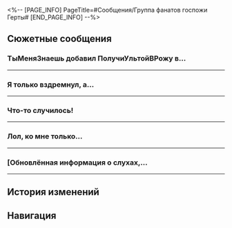 <%-- [PAGE_INFO]
PageTitle=#Сообщения/Группа фанатов госпожи Герты#
[END_PAGE_INFO] --%>
{{Сообщение Инфобокс
|id          = 15
|Изображение = НИП Группа фанатов госпожи Герты Иконка.png
|Тип         = Группа
|Персонажи   = [[Билл Вратов]]; [[Губитель людей]]; [[Зелёный орешек мальва]]; [[Космические_полёты_без_лицензии]]; [[Кудри_форева]]; [[М-робот]]; [[Панорамная система «Герты»]]; [[Первопроходец]]; [[Приватный чат знакомств]]; [[Пурпурная Ширли]]; [[Ричард Затычкин]]; [[Рыжий пятнистый голубь]]; [[ТыМеняЗнаешь]]
|Фракция     = Космическая станция «Герта»
}}

==Сюжетные сообщения==
===ТыМеняЗнаешь добавил ПолучиУльтойВРожу в...===
{{Сообщения
|условие_получения = 
|текст =
:{{Диалог|Предупреждение}} ТыМеняЗнаешь добавил ПолучиУльтойВРожу в групповой чат и поделился последними 10 сообщениями
:'''ТыМеняЗнаешь:''' Я давно думал, что с ней что-то не так.
:'''М-робот:''' Объясни.
:'''Билл Вратов:''' Объясни.
:'''Космические_полёты_без_лицензии:''' Ну подумайте. Такая большая космическая станция, какую выгоду можно извлечь?
:'''М-робот:''' Лучше с этим не шутить. Она ведь ученица госпожи Герты.
:'''Космические_полёты_без_лицензии:''' Ну и что? Теперь её обсуждать нельзя?
:'''Ричард Затычкин:''' Она...
:'''Ричард Затычкин:''' У неё много скелетов в шкафу.
:'''М-робот:''' Объясни.
:'''Ричард Затычкин:''' Мне сейчас неудобно.
:'''Билл Вратов:''' Ну да, конечно!!
:{Выбор} Что это за чат?
::'''(Первопроходец):''' Что это за чат?
::'''Билл Вратов:''' @ПолучиУльтойВРожу так ты на название посмотри.
:{Выбор} Вы о ком?
::'''(Первопроходец):''' Вы о ком?
::'''Ричард Затычкин:''' Ты хоть правила знаешь, новичок?
::'''М-робот:''' Аста
::'''Космические_полёты_без_лицензии:''' Эта девчонка, Аста...
:{Выбор} Можешь кратко рассказать?
::'''(Первопроходец):''' Можешь кратко рассказать?
::'''Билл Вратов:''' Сами догадайтесь.
:'''М-робот:''' Хватит уже, @Ричард Затычкин рассказывай.
:'''Ричард Затычкин:''' Да не, забейте.
:'''ТыМеняЗнаешь:''' Прекращай. Это анонимный чат, а ты всё равно рассказывать боишься?
:'''Ричард Затычкин:''' Как будто вы сами не знаете...
:'''Билл Вратов:''' Говори уже!
:'''Ричард Затычкин:''' Ну, это та история с растратой...
:'''Ричард Затычкин:''' Видели груды посылок в Приёмном зале? Все они адресованы нашему ведущему исследователю!
:'''Космические_полёты_без_лицензии:''' Офигеть! Бюджет и так ограничен, а если она ещё и так его тратит...
:'''Билл Вратов:''' Давайте осторожнее с обвинениями.
:'''М-робот:''' Это просто слова. Где доказательства?
:'''Ричард Затычкин:''' Доказательства? А ты груды посылок в Приёмном зале не видел? Они все адресованы нашему ведущему исследователю!
:{Выбор} Какие посылки?
::'''(Первопроходец):''' Что в посылках?
::'''Ричард Затычкин:''' Я только мельком взглянул, они все очень дорогие.
:{Выбор} Она всё купила на своё имя?
::'''(Первопроходец):''' Она всё купила на своё имя?
::'''Ричард Затычкин:''' Ну да, конечно. Если она заказала их на космическую станцию, то обязана задекларировать. Думаешь, она настолько глупая?
:'''М-робот:''' Может, она сама за них заплатила?
:'''Ричард Затычкин:''' Кто ещё может позволить себе такое, кроме госпожи Герты?
:'''Ричард Затычкин:''' Я видел, как Арлан из Отдела безопасности вёл себя подозрительно. Если бы не это, я бы и не догадался.
:'''М-робот:''' Хм, раз уж ты заговорил об этом... Я видел, как Арлан довольно нервно получал посылки.
:'''Ричард Затычкин:''' Я же говорю.
:'''Космические_полёты_без_лицензии:''' Теперь всё сходится.
:'''Билл Вратов:''' Теперь всё сходится.
:{Выбор} Аста набивает карманы?
::'''(Первопроходец):''' Думаете, Аста и Арлан сговорились, чтобы набить карманы?
::'''Билл Вратов:''' Не знаю, это @Ричард Затычкин сказал, не я.
:{Выбор} Предположение без веских доказательств.
::'''(Первопроходец):''' Это просто предположения, никаких веских доказательств...
::'''Ричард Затычкин:''' Верь во что хочешь.
::'''Космические_полёты_без_лицензии:''' Лол, да ни для кого не секрет, что Арлан закадычный дружок этой девчонки. Да она сама его притащила.
:{Выбор} Это довольно серьёзное заявление.
::'''(Первопроходец):''' Это довольно серьёзное заявление... Вы уверены, что стоит так открыто о нём говорить?
::'''М-робот:''' Настоящим я заявляю, что не имею никакого отношения к вышеупомянутой информации!
::'''Билл Вратов:''' Настоящим я заявляю, что не имею никакого отношения к вышеупомянутой информации!
::'''М-робот:''' Я добровольно подчиняюсь любым распоряжениям и приказам госпожи Герты!
:'''ТыМеняЗнаешь:''' Ну вот... Я весь день ждал каких-нибудь интересных сплетен. И это всё?
:'''М-робот:''' Ага. И доказательств всё ещё нет.
:'''Космические_полёты_без_лицензии:''' @М-робот ты ж сам сказал, что Арлан вёл себя подозрительно.
:'''М-робот:''' И больше ничего не говорил.
:'''Ричард Затычкин:''' Вообще-то я тайно ищу источник её огромных активов, но пока не время раскрывать все карты.
:'''Ричард Затычкин:''' Подождите пару дней, и на станции произойдёт огромный слив инфы!
:'''ТыМеняЗнаешь:''' Лучше бы тебе накопать что-нибудь интересное.
;{Принятая миссия: ТыМеняЗнаешь}
}}
----

===Я только вздремнул, а...===
{{Сообщения
|условие_получения = 
|текст =
:'''Зелёный орешек мальва:''' Я только вздремнул, а тут уже 99+ новых сообщений.
:'''Зелёный орешек мальва:''' Я уж решил, что на станции опять что-то случилось.
:'''М-робот:''' Это свободный чат.
:'''Рыжий пятнистый голубь:''' Вот насколько этот чат свободен.
:'''М-робот:''' Различия в исследовательском потенциале не являются препятствием для общения. Каждый может выразить своё детское любопытство любым удобным ему способом.
:'''М-робот:''' Это новая форма столкновения идей, смелое исследование собственной работы и жизни!
:'''Рыжий пятнистый голубь:''' Короче, сплетни.
:'''Билл Вратов:''' Утечка информации о ведущем исследователе Асте начала распространяться.
:'''Космические_полёты_без_лицензии:''' В чате завелась крыса.
:'''Зелёный орешек мальва:''' Лол, а где их нет.
:'''Пурпурная Ширли:''' Что за... Разве здесь никому работать не надо? Или мы на разных станциях работаем?
:'''Билл Вратов:''' Кто сказал, что мы не работаем?
:'''Зелёный орешек мальва:''' Отвали, мы просто болтаем.
:'''Пурпурная Ширли:''' Сам отвали, я говорю что хочу.
:'''Зелёный орешек мальва:''' Ладно. Ты у нас главная работяга. Я пошёл.
}}
----

===Что-то случилось!===
{{Сообщения
|условие_получения = 
|текст =
:'''Рыжий пятнистый голубь:''' Что-то случилось!
:'''Космические_полёты_без_лицензии:''' Что?
:'''Рыжий пятнистый голубь:''' Отдел безопасности оцепил зону вокруг Лаборатории специального назначения. Говорят, там обнаружили остатки Легиона!
:'''Билл Вратов:''' Ещё и Фрагментум.
:'''Пурпурная Ширли:''' Фрагментум? На космической станции? Точно?
:'''Билл Вратов:''' Я просматриваю записи с камер наблюдения. Похоже, что Фрагментума немного. Но, кажется, там появились монстры.
:'''Пурпурная Ширли:''' Ого... Я только образцы видела, а настоящий Фрагментум - никогда.
:'''Пурпурная Ширли:''' Я пойду взгляну.
:'''Зелёный орешек мальва:''' Любопытство кошку сгубило. В фильме ты бы через 15 минут умерла.
:'''Пурпурная Ширли:''' Да отвали!
:'''Пурпурная Ширли:''' (Заблокировано)
:'''Зелёный орешек мальва:''' (Заблокировано)
:'''Рыжий пятнистый голубь:''' Поженитесь уже.
}}
----

===Лол, ко мне только...===
{{Сообщения
|условие_получения = 
|текст =
:'''Ричард Затычкин:''' Лол, ко мне только что {{MC|ж=подошла какая-то соплячка|м=подошёл какой-то сопляк}}.
:'''Космические_полёты_без_лицензии:''' Ой-ёй, Рич!
:'''Космические_полёты_без_лицензии:''' Рич, а как же твоя сенсация? Все только и ждут, когда ты расскажешь!
:'''Ричард Затычкин:''' Скоро, скоро! {{MC|ж=Та девка|м=Тот малец}} как раз об этом и {{MC|ж=спрашивала|м=спрашивал}}.
:'''Ричард Затычкин:''' Как только я предъявлю свои доказательства, все заткнутся!
:'''Космические_полёты_без_лицензии:''' Ха-ха-ха-ха-ха-ха-ха-ха!
:'''Билл Вратов:''' {{MC|ж=Та «соплячка»|м=Тот «сопляк»}} {{MC|ж=сражалась|м=сражался}} со Зверем Судного дня, вообще-то.
:'''Ричард Затычкин:''' Да ладно.
:'''Ричард Затычкин:''' А?..
:'''Билл Вратов:''' А ещё я видел по камерам, как {{MC|ж=она|м=он}} {{MC|ж=победила|м=победил}} монстров Фрагментума в Лаборатории специального назначения.
:'''Ричард Затычкин:''' ...
:'''Космические_полёты_без_лицензии:''' Ого, кажется, ты попал, Рич.
:{{Диалог|Предупреждение}} Ричард Затычкин покидает групповой чат
:'''Космические_полёты_без_лицензии:''' Рич? Рич, ты здесь?
:'''Космические_полёты_без_лицензии:''' ...
}}
----

===[Обновлённая информация о слухах,...===
{{Сообщения
|условие_получения = 
|текст =
:'''Панорамная система «Герты»:''' [Обновлённая информация о слухах, циркулирующих в определённом анонимном чате относительно ведущего исследователя космической станции] #ПоследнееОбновление Распространяемый слух является ложным и не соответствует действительности. Записи о покупке оборудования и информация о выписке были надлежащим образом предоставлены соответствующему отделу компании. Полные отчёты о расследовании были размещены во внутреннем центре обработки данных персонала космической станции. При содействии волонтёра указанные слухи были признаны ложными. Отдел безопасности космической станции разобрался с виновником этого ложного обвинения в соответствии с правилами. Кроме того, мы хотели бы призвать всех сотрудников сохранять бдительность в отношении любых непроверенных слухов и воздерживаться от их дальнейшего распространения, чтобы мы могли вместе создать позитивную социальную среду на космической станции.
:'''Панорамная система «Герты»:''' Примечание: купленный маленький робот был помещён в общую зону. Пожалуйста, не стесняйтесь использовать его.
:'''М-робот:''' Ну и что это? Сначала обливали девочку грязью, а теперь и извиняться не хотите?
:'''М-робот:''' Человечество деградирует с каждым днём!
:'''Билл Вратов:''' Ричард Затычкин пропал с космической станции, словно в фильме ужасов.
:'''ТыМеняЗнаешь:''' Ты из Комнаты наблюдения Отдела безопасности? Кажется, у тебя много свободного времени.
:{{Диалог|Предупреждение}} Билл Вратов покидает групповой чат
:'''Космические_полёты_без_лицензии:''' @М-робот лол ты только анонимно можешь так выпендриваться.
:'''Космические_полёты_без_лицензии:''' Если ты такой смелый, покажи свою служебную карточку! Разберёмся с этим в реале.
:'''М-робот:''' Ты... просто позорище!
:{{Диалог|Предупреждение}} М-робот покидает групповой чат
:'''Космические_полёты_без_лицензии:''' Хе-хе-хе, я знаю, кто вы такие, я вижу вас насквозь!
:{{Диалог|Предупреждение}} Космические_полёты_без_лицензии удалён из чата
:'''Пурпурная Ширли:''' Пожалуйста, следите за своими словами, общаясь в этом чате. Не обижайте остальных, не отпускайте плохих шуток и не провоцируйте других! И не вмешивайтесь в деликатные вопросы других людей только ради любопытства.
:'''Зелёный орешек мальва:''' Общаясь в этом чате, каждый должен прилагать максимальные усилия, чтобы причинять людям боль, отпускать плохие шутки и провоцировать других! Мы должны глубоко копаться в деликатных проблемах других людей, чтобы узнать правду.
:'''Пурпурная Ширли:''' Нам нужно научиться быть внимательными при общении. Если есть расхождения во мнениях, не ссорьтесь из-за этого и не действуйте импульсивно!
:'''Зелёный орешек мальва:''' Мы должны быть упрямы. Делайте то, что должно. Если есть расхождения во мнениях, не отступайте и никогда не признавайте поражения.
:'''Пурпурная Ширли:''' (Заблокировано)
:'''Зелёный орешек мальва:''' (Заблокировано)
:{{Диалог|Предупреждение}} Зелёный орешек мальва покидает групповой чат
:'''Пурпурная Ширли:''' ...
:{{Диалог|Предупреждение}} Пурпурная Ширли покидает групповой чат
:'''Губитель людей:''' Хм... Судя по истории сообщений, здесь только ссорятся. Скукотища.
:'''Рыжий пятнистый голубь:''' +1, я тоже ухожу.
:'''Кудри_форева:''' Да, и я, не могу больше это терпеть.
:'''Приватный чат знакомств:''' Вы просто... А, забейте.
:'''Приватный чат знакомств:''' И я ухожу.
:{{Диалог|Предупреждение}} Губитель людей, Рыжий голубь, Приватный чат знакомств, Кудри_форева и 66 других покидают групповой чат
:'''ТыМеняЗнаешь:''' Ого, я и не знал, что здесь было столько людей.
:{Выбор} Я помню тебя.
:'''(Первопроходец):''' Я помню тебя. Ты добавил меня в эту группу.
:'''ТыМеняЗнаешь:''' Да. Мне ведь не удалось формально поблагодарить тебя за помощь.
:{Выбор} Ты всё это спланировал?
:'''(Первопроходец):''' Это всё было частью твоего плана?
:'''ТыМеняЗнаешь:''' Ты слишком высокого обо мне мнения. Мне просто была нужна помощь великого героя станции, чтобы уладить кое-какие дела.
:{Выбор} Кто ты?
:'''(Первопроходец):''' Кто ты?
:'''ТыМеняЗнаешь:''' Думаю, ты знаешь.
:'''ТыМеняЗнаешь:''' {{tx|Missing sticker: ...}}{{subst:void|<!--SpriteOutput/Emoji/30001.png-->}}
:{{Диалог|Предупреждение}} Группа фанатов госпожи Герты была удалена владельцем
}}
----

==История изменений==
{{История изменений|3.5}}

==Навигация==
{{Сообщения Навбокс}}
